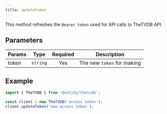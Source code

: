 ```yaml
---
title: updateToken
---
```


This method refreshes the `Bearer token` used for API calls to TheTVDB API.

## Parameters

| Params | Type     | Required | Description                |
| ------ | -------- | :------: | -------------------------- |
| token  | `string` |   Yes    | The new `token` for making |

## Example

```js {4}
import { TheTVDB } from '@untidy/thetvdb';

const client = new TheTVDB('access token');
client.updateToken('new access token');
```
